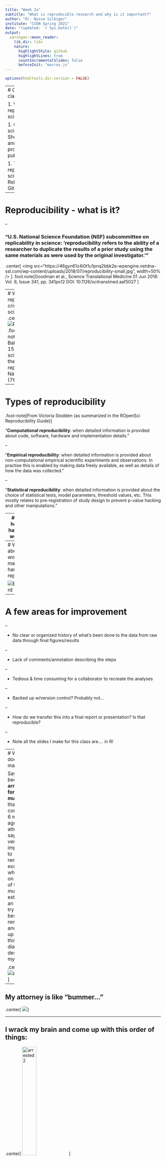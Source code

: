 ```yaml
---
title: "Week 2a"
subtitle: "What is reproducible research and why is it important?"
author: "Dr. Nyssa Silbiger"
institute: "CSUN Spring 2021"
date: "(updated: `r Sys.Date()`)"
output:
  xaringan::moon_reader:
    lib_dir: libs
    nature:
      highlightStyle: github
      highlightLines: true
      countIncrementalSlides: false
      beforeInit: "macros.js"
---
```



```r
options(htmltools.dir.version = FALSE)
```

---
# Outline of class

1. What is reproducible science? 

1. Open science: Should data and protocols be public?

1. Tools for reproducible science:
  - Rstudio
  - Github



---

# Reproducibility - what is it?

--
 
### “U.S. National Science Foundation (NSF) subcommittee on replicability in science: ‘reproducibility refers to the **ability of a researcher to duplicate the results of a prior study using the same materials as were used by the original investigator.'**”

.center[
<img src="https://46gyn61z4i0t1u1pnq2bbk2e-wpengine.netdna-ssl.com/wp-content/uploads/2018/07/reproducibility-small.jpg", width=50% /> 
]
.foot.note[Goodman et al., Science Translational Medicine  01 Jun 2016:
Vol. 8, Issue 341, pp. 341ps12
DOI: 10.1126/scitranslmed.aaf5027 
]

---
# We are in a reproducibility crisis in science
.center[
![RepoCrisis](libs/Images/RepoCrisis.png)
]
.foot-note[Monya Baker (2016). 1500 scientists lift the lid on reproducibility. Nature 533 (7604).
]

---

# Types of reproducibility

.foot-note[From Victoria Stodden (as summarized in the ROpenSci Reproducibility Guide)] 

“**Computational reproducibility**: when detailed information is provided about code, software, hardware and implementation details.”

--

“**Empirical reproducibility**: when detailed information is provided about non-computational empirical scientific experiments and observations. In practise this is enabled by making data freely available, as well as details of how the data was collected.”

--

“**Statistical reproducibility**: when detailed information is provided about the choice of statistical tests, model parameters, threshold values, etc. This mostly relates to pre-registration of study design to prevent p-value hacking and other manipulations.”

---
# Is this how you have been working?

 ### If so, that's ok! Let's learn together.
 
 ![ExcelWord](libs/Images/excelword.png)
 

---
# What about this workflow makes it hard to reproduce?

 
 ![ExcelWord](libs/Images/excelword.png)
 
---
# A few areas for improvement

--

- No clear or organized history of what’s been done to the data from raw data through final figures/results  

--

- Lack of comments/annotation describing the steps  

--

- Tedious & time consuming for a collaborator to recreate the analyses 

--

- Backed up w/version control? Probably not…  

--

- How do we transfer this into a final report or presentation? Is that reproducible?  

--

- Note all the slides I make for this class are.... in R!

---
# Why does this matter?

Say I’ve been **arrested for a murder** that was committed 6 months ago. My attorney says it’s very important to remember exactly what I did on the day of the murder to establish an alibi. I try my best to remember, and come up with this diagram describing my day: 

.center[
![arrested](libs/Images/arrested1.jpg)
]

---

## My attorney is like “bummer...” 

.center[
<img src="https://media.tenor.com/images/505870ffff0e7dbe9f13e4221b2c32dd/tenor.gif"/ with=125%>
]  


---

## I wrack my brain and come up with this order of things:

.center[
![arrested2](libs/Images/arrested2.jpg){width=30%}
]

.foot-note[Still not great...]



---


## But then! I remember I had a datebook with all this information...

![arrested3](libs/Images/arrested3.jpg)
 .center[<img src="https://media4.giphy.com/media/Xpj7V61MQ4wEQRub8c/giphy.gif"/, width=25%/>]


---
# Do your **Data Sci** like it is going to need an **alibi**.

![alibi](libs/Images/alibi.png)


---
# With data that looks something like...

 ![RepoData](libs/Images/repodata.png)

---

# The workflow we will grow in this class...

*We will do everything in **well-annotated, organized scripts** that contain streamlined and easy-to-follow records of our entire analyses from **raw data** through **final reports**, with **unbreakable file paths** and with **a complete history** of changes made.*   


---

![repo data 2](libs/Images/repodata2.png)


---

# Our tools this semester

![R and Git](libs/Images/RandGit.png)

---
# 2. Choose good names
.pull-left[
### Avoid spaces in names:
- **Site 1**: Site_1; Site.1; Site1 are all options, though **Site_1** is best
- Be careful about extra spaces at the beginning or end of a variable (e.g. "high", " high" will mean different things to R)
]
--

.pull-left[
### Do not use special characters:
- ($, @, %, #, &, *, (, ), !, /, etc.)
- These have different meanings in coding languages and can cause problems
]

--

Keep names *short, but meaningful*

![Table Names](libs/images/Tablenames.PNG)

---
# 2. Choose good names

.center[
### Never name a document as "final"... it is a curse.

<img src="http://www.phdcomics.com/comics/archive/phd101212s.gif", width= 50%/>
]
---
# 3. Write dates in ISO 8601 format
- YYYY-MM-DD (2021-23-01)
- excel can make lots of mistakes with different date formats

.center[
<img src="https://imgs.xkcd.com/comics/iso_8601_2x.png"/, width= 50%>
]
---

# 4. No empty cells in your word doc

- Missing data and 0 mean very different things. An empty box makes that information unknown.
- If data are missing put **NA** 
- If there are 0 counts of something put a **0**
- Do not leave it blanks

--

# 5. Put only one thing in each cell

- Plate example: Instead of plate-well as "13-A01", have one column for plate and one column for well (13, A01)
- Don't put units in your cells (this will come back when we talk about data dictionaries). (e.g., "46 g" is just 46). If you really want, you can have one column for the value (46) and one column for the units (g)
- Don't put your notes with the data (e.g., "0 below detection"). Just put a 0 and have another column for your notes

---
# 6. Make your spreadsheet a rectangle

- Only have one row for your variable names on top.  Do not have multiple rows of headers
- Make every row an individual measurement (or subject or sample ID) and every column one variable

--

.center[
### Bad examples:
![nonrectangle :scale 50%](libs/images/Nonrectangle.PNG){width=50%}
]

---
# 6. Make your spreadsheet a rectangle
- It is ok to have multiple rectangles, just put them on different spreadsheets

.center[
### Good examples:


![rectangle](libs/images/rectangle.PNG)
]

---
# 7 Make a data dictionary

### This will contain very important metadata for your datasheet
It should contain (at least):
- The exact variable name as in the data file  
- A version of the variable name that might be used in data
visualizations  (e.g. a "pretty name")  
- A longer explanation of what the variable means  
-  The measurement units  


.center[
![Data Dictionary](libs/images/DataDictionary.PNG)
]

---
# 8. **NO** calculations in your spreadsheets

### This is not transparent data analysis. Once your file is saved outside of excel (like a .csv), you may loose what those calculations are. 

 - This can lead to major errors in your data analysis that are not easily traceable 
 - All your calculations shoud be within your code for true transparency 
 
 .center[
 <img src="https://cdn4syt-solveyourtech.netdna-ssl.com/wp-content/uploads/2014/07/subtract-excel-2013-formula-2.jpg?w=640".>
]
---
# 9. Do not use highlight or colors in your spreadsheet
- You will lose that information

.center[
### Ex. where an outlier is highlighted (left). What you should do (right).
![highlight](libs/images/highlight.PNG)
]

---
# 10. Make back-ups!!

### We will talk more about using an online repository called GitHub next week. 

Consider also using box, dropbox, or google drive.  Never have your data just on your hard drive.  Your future self will thank you.

.center[
This actually happened to me...

<img src="https://image.shutterstock.com/image-photo/red-wine-spill-on-laptop-260nw-1411670672.jpg"/>
]

---
# 11. Use data validation feature to avoid errors

In excel:
- Select a column
- In the menu bar, choose Data→ Validation
- Choose appropriate validation criteria. For example,    
  – A whole number in some range
  – A decimal number insome range
  – A list of possible values
  – Text, but with a limit on length
  
An error will pop-up when typing if it is outside the range

![excelerror](libs/images/excelerror.PNG)
---
# 12. Save data as plain text file

- Always save your spreadsheets as a .csv
- This is a non-proprietary format and can be opened in any spreadsheet program

.center[
<img src="https://www.efilecabinet.com/wp-content/uploads/2019/03/csv-01.png" />
]
---
# What is wrong with this data sheet?

<img src="https://njsilbiger.github.io/images/Week2/ShortFormat.png" />

---
# What is wrong with this data sheet?

 ![Lauren's data](libs/images/LaurenData.PNG)

---
# What about this one?
![Piper's data](libs/images/PiperData.PNG)

---

class: center, middle

# In lab today we will make a field/lab sheet, data sheet, and metadata (data dictionary).

But, first 10 minute break

---

class: center, middle

# Thanks!

Slides created via the R package [**xaringan**](https://github.com/yihui/xaringan).


